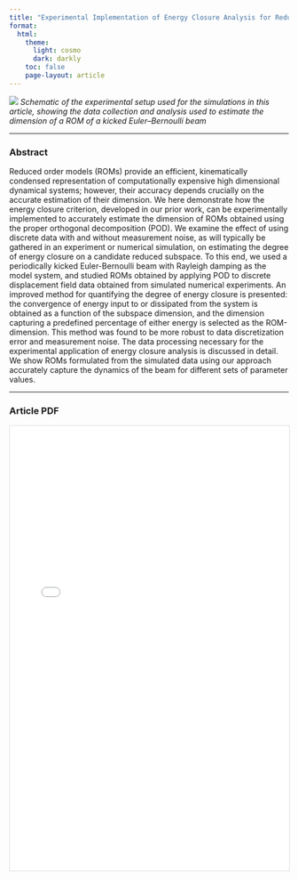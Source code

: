```yaml
---
title: "Experimental Implementation of Energy Closure Analysis for Reduced Order Modeling"
format: 
  html:
    theme:
      light: cosmo
      dark: darkly
    toc: false
    page-layout: article  
---
```


![](experimental_implementation.png)
*Schematic of the experimental setup used for the simulations in this article, showing the data collection and analysis used to estimate the dimension of a ROM of a kicked Euler–Bernoulli beam*

------------------------------------------------------------------------

### Abstract

Reduced order models (ROMs) provide an efficient, kinematically condensed representation of computationally expensive high dimensional dynamical systems; however, their accuracy depends crucially on the accurate estimation of their dimension. We here demonstrate how the energy closure criterion, developed in our prior work, can be experimentally implemented to accurately estimate the dimension of ROMs obtained using the proper orthogonal decomposition (POD). We examine the effect of using discrete data with and without measurement noise, as will typically be gathered in an experiment or numerical simulation, on estimating the degree of energy closure on a candidate reduced subspace. To this end, we used a periodically kicked Euler-Bernoulli beam with Rayleigh damping as the model system, and studied ROMs obtained by applying POD to discrete displacement field data obtained from simulated numerical experiments. An improved method for quantifying the degree of energy closure is presented: the convergence of energy input to or dissipated from the system is obtained as a function of the subspace dimension, and the dimension capturing a predefined percentage of either energy is selected as the ROM-dimension. This method was found to be more robust to data discretization error and measurement noise. The data processing necessary for the experimental application of energy closure analysis is discussed in detail. We show ROMs formulated from the simulated data using our approach accurately capture the dynamics of the beam for different sets of parameter values.


------------------------------------------------------------------------

### Article PDF

<iframe src="experimental_implementation.pdf" width="100%" height="800px" style="border: 1px solid #ddd;"></iframe>